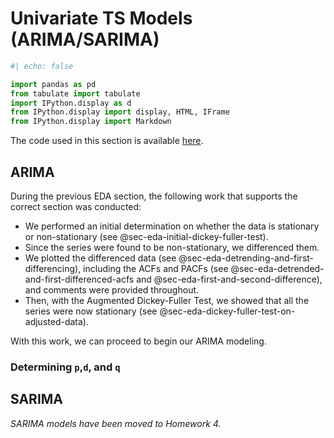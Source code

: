 # Univariate TS Models (ARIMA/SARIMA)


```python
#| echo: false

import pandas as pd
from tabulate import tabulate
import IPython.display as d
from IPython.display import display, HTML, IFrame
from IPython.display import Markdown


```

::: {.callout-note appearance="simple"}

The code used in this section is available [here](https://github.com/vdelimad/5600_project/blob/main/notebooks/4_eda/eda_analysis.ipynb).

::: 


<!-- ==================================================
      ARIMA
================================================== -->


## ARIMA

During the previous EDA section, the following work that supports the correct section was conducted:

- We performed an initial determination on whether the data is stationary or non-stationary (see @sec-eda-initial-dickey-fuller-test).
- Since the series were found to be non-stationary, we differenced them.
- We plotted the differenced data (see @sec-eda-detrending-and-first-differencing), including the ACFs and PACFs (see @sec-eda-detrended-and-first-differenced-acfs and @sec-eda-first-and-second-difference), and comments were provided throughout.
- Then, with the Augmented Dickey-Fuller Test, we showed that all the series were now stationary (see @sec-eda-dickey-fuller-test-on-adjusted-data).

With this work, we can proceed to begin our ARIMA modeling.


<!-- ----------------------------------------------
     Determining `p`,`d`, and `q`
------------------------------------------------ -->

### Determining `p`,`d`, and `q`









<!-- ==================================================
      SARIMA
================================================== -->



## SARIMA

_SARIMA models have been moved to Homework 4._



